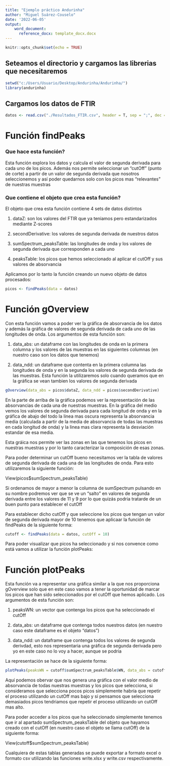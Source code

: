 ```yaml
---
title: "Ejemplo práctico Andurinha"
author: "Miguel Suárez-Couselo"
date: '2022-06-05'
output: 
    word_document:
      reference_docx: template_docx.docx
---
```


```r
knitr::opts_chunk$set(echo = TRUE)
```

## Seteamos el directorio y cargamos las librerias que necesitaremos

```r
setwd("c:/Users/Usuario/Desktop/Andurinha/Andurinha/")
library(andurinha)
```

## Cargamos los datos de FTIR

```r
datos <- read.csv("./Resultados_FTIR.csv", header = T, sep = ";", dec = ",")
```

# Función findPeaks
### Que hace esta función?
Esta función explora los datos y calcula el valor de segunda derivada para cada uno de los picos. Además nos permite seleccionar un "cutOff" (punto de corte) a partir de un valor de segunda derivada que nosotros seleccionemos y así poder quedarnos solo con los picos mas "relevantes" de nuestras muestras

### Que contiene el objeto que crea esta función?

El objeto que crea esta función contiene 4 sets de datos distintos

1. dataZ: son los valores del FTIR que ya teniamos pero estandarizados mediante Z-scores

2. secondDerivative: los valores de segunda derivada de nuestros datos

3. sumSpectrum_peaksTable: las longitudes de onda y los valores de segunda derivada que corresponden a cada uno

4. peaksTable: los picos que hemos seleccionado al aplicar el cutOff y sus valores de absorvancia

Aplicamos por lo tanto la función creando un nuevo objeto de datos procesados: 

```r
picos <- findPeaks(data = datos)
```


# Función gOverview
Con esta función vamos a poder ver la gráfica de absorvancia de los datos y además la gráfica de valores de segunda derivada de cada uno de las longitudes de onda. Los argumentos de esta función son: 

1. data_abs: un dataframe con las longitudes de onda en la primera columna y los valores de las muestras en las siguientes columnas (en nuestro caso son los datos que tenemos)

2. data_ndd: un dataframe que contenta en la primera columna las longitudes de onda y en la segunda los valores de segunda derivada de las muestras. Esta función la utilizaremos solo cuando queramos que en la gráfica se vean tambien los valores de segunda derivada

```r
gOverview(data_abs = picos$dataZ, data_ndd = picos$secondDerivative)
```

En la parte de arriba de la gráfica podemos ver la representación de las absorvancias de cada una de nuestras muestras. En la gráfica del medio vemos los valores de segunda derivada para cada longitud de onda y en la gráfica de abajo del todo la linea mas oscura representa la absorvancia media (calculada a partir de la media de absorvancia de todas las muestras en cada longitud de onda) y la linea mas clara representa la desviación estandar de esa media. 

Esta gráica nos permite ver las zonas en las que tenemos los picos en nuestras muestras y por lo tanto caracterizar la composición de esas zonas. 

Para poder determinar un cutOff bueno necesitamos ver la tabla de valores de segunda derivada de cada una de las longitudes de onda. Para esto utilizaremos la siguiente función:

View(picos$sumSpectrum_peaksTable)


Si ordenamos de mayor a menor la columna de sumSpectrum pulsando en su nombre podremos ver que se ve un "salto" en valores de segunda derivada entre los valores de 11 y 9 por lo que quizás podria tratarde de un buen punto para establecer el cutOff

Para establecer dicho cutOff y que seleccione los picos que tengan un valor de segunda derivada mayor de 10 tenemos que aplicaar la función de findPeaks de la siguiente forma: 

```r
cutoff <- findPeaks(data = datos, cutOff = 10)
```

Para poder visualizar que picos ha seleccionado y si nos convence como está vamos a utilizar la función plotPeaks: 

# Función plotPeaks
Esta función va a representar una gráfica similar a la que nos proporciona gOverview solo que en este caso vamos a tener la oportunidad de marcar los picos que han sido seleccionados por el cutOff que hemos aplicado. Los argumentos de esta función son: 

1. peaksWN: un vector que contenga los picos que ha seleccionado el cutOff

2. data_abs: un dataframe que contenga todos nuestros datos (en nuestro caso este dataframe es el objeto "datos")

3. data_ndd: un dataframe que contenga todos los valores de segunda derivdad, esto nos representaria una gráfica de segunda derivada pero yo en este caso no lo voy a hacer, aunque se podría

La representación se hace de la siguiente forma: 

```r
plotPeaks(peaksWN = cutoff$sumSpectrum_peaksTable$WN, data_abs = cutoff$dataZ)
```

Aquí podemos obervar que nos genera una gráfica con el valor medio de absorvancia de todas nuestras muestras y los picos que selecciona, si consideramos que selecciona pocos picos simplemente habría que repetir el proceso utilizando un cutOff mas bajo y si pensamos que selecciona demasiados picos tendriamos que repetir el proceso utilizando un cutOff mas alto. 

Para poder acceder a los picos que ha seleccionado simplemente tenemos que ir al apartado sumSpectrum_peaksTable del objeto que hayamos creado con el cutOff (en nuestro caso el objeto se llama cutOff) de la siguiente forma:

View(cutoff$sumSpectrum_peaksTable)


Cualquiera de estas tablas generadas se puede exportar a formato excel o formato csv utilizando las funciones write.xlsx y write.csv respectivamente. 